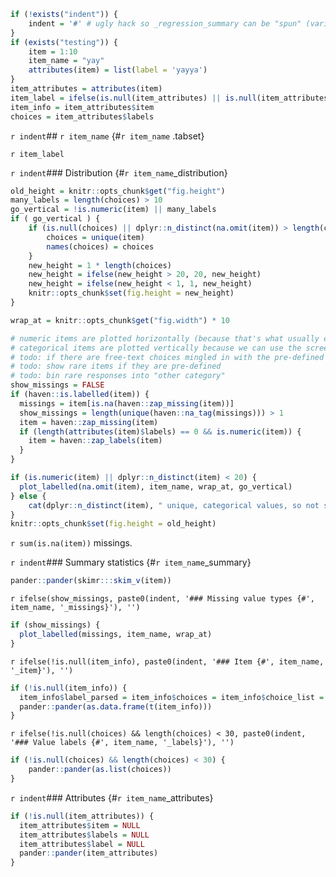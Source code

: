 ```r
if (!exists("indent")) {
	indent = '#' # ugly hack so _regression_summary can be "spun" (variables included via `r ` have to be available)
}
if (exists("testing")) {
	item = 1:10
	item_name = "yay"
	attributes(item) = list(label = 'yayya')
}
item_attributes = attributes(item)
item_label = ifelse(is.null(item_attributes) || is.null(item_attributes$label), "", item_attributes$label)
item_info = item_attributes$item
choices = item_attributes$labels
```

`r indent`## `r item_name` {#`r item_name` .tabset}

`r item_label`

`r indent`### Distribution {#`r item_name`_distribution}
```r
old_height = knitr::opts_chunk$get("fig.height")
many_labels = length(choices) > 10
go_vertical = !is.numeric(item) || many_labels
if ( go_vertical ) {
	if (is.null(choices) || dplyr::n_distinct(na.omit(item)) > length(choices)) {
		choices = unique(item)
		names(choices) = choices
	}
	new_height = 1 * length(choices)
	new_height = ifelse(new_height > 20, 20, new_height)
	new_height = ifelse(new_height < 1, 1, new_height)
	knitr::opts_chunk$set(fig.height = new_height)
}

wrap_at = knitr::opts_chunk$get("fig.width") * 10
```
```r
# numeric items are plotted horizontally (because that's what usually expected)
# categorical items are plotted vertically because we can use the screen real estate better this way
# todo: if there are free-text choices mingled in with the pre-defined ones, don't show
# todo: show rare items if they are pre-defined
# todo: bin rare responses into "other category"
show_missings = FALSE
if (haven::is.labelled(item)) {
  missings = item[is.na(haven::zap_missing(item))]
  show_missings = length(unique(haven::na_tag(missings))) > 1
  item = haven::zap_missing(item)
  if (length(attributes(item)$labels) == 0 && is.numeric(item)) {
    item = haven::zap_labels(item)
  }
}

if (is.numeric(item) || dplyr::n_distinct(item) < 20) {
  plot_labelled(na.omit(item), item_name, wrap_at, go_vertical)
} else {
	cat(dplyr::n_distinct(item), " unique, categorical values, so not shown.")
}
knitr::opts_chunk$set(fig.height = old_height)
```

`r sum(is.na(item))` missings.

`r indent`### Summary statistics {#`r item_name`_summary}
```r
pander::pander(skimr:::skim_v(item))
```

`r ifelse(show_missings, paste0(indent, '### Missing value types {#', item_name, '_missings}'), '')`
```r
if (show_missings) {
  plot_labelled(missings, item_name, wrap_at)
}
```

`r ifelse(!is.null(item_info), paste0(indent, '### Item {#', item_name, '_item}'), '')`

```r
if (!is.null(item_info)) {
  item_info$label_parsed = item_info$choices = item_info$choice_list = item_info$study_id = item_info$id = NULL
  pander::pander(as.data.frame(t(item_info)))
}
```


`r ifelse(!is.null(choices) && length(choices) < 30, paste0(indent, '### Value labels {#', item_name, '_labels}'), '')`
```r
if (!is.null(choices) && length(choices) < 30) {
	pander::pander(as.list(choices))
}
```


`r indent`### Attributes {#`r item_name`_attributes}
```r
if (!is.null(item_attributes)) {
  item_attributes$item = NULL
  item_attributes$labels = NULL
  item_attributes$label = NULL
  pander::pander(item_attributes)
}
```

